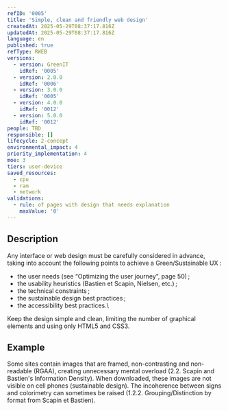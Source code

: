 ```yaml
---
refID: '0005'
title: 'Simple, clean and friendly web design'
createdAt: 2025-05-29T08:37:17.816Z
updatedAt: 2025-05-29T08:37:17.816Z
language: en
published: true
refType: RWEB
versions:
  - version: GreenIT
    idRef: '0005'
  - version: 2.0.0
    idRef: '0006'
  - version: 3.0.0
    idRef: '0005'
  - version: 4.0.0
    idRef: '0012'
  - version: 5.0.0
    idRef: '0012'
people: TBD
responsible: []
lifecycle: 2-concept
environmental_impact: 4
priority_implementation: 4
moe: 3
tiers: user-device
saved_resources:
  - cpu
  - ram
  - network
validations:
  - rule: of pages with design that needs explanation
    maxValue: '0'
---
```


## Description

Any interface or web design must be carefully considered in advance, taking into account the following points to achieve a Green/Sustainable UX :

* the user needs (see “Optimizing the user journey”, page 50) ;
* the usability heuristics (Bastien et Scapin, Nielsen, etc.) ;
* the technical constraints ;
* the sustainable design best practices ;
* the accessibility best practices.\


Keep the design simple and clean, limiting the number of graphical elements and using only HTML5 and CSS3.

## Example

Some sites contain images that are framed, non-contrasting and non-readable (RGAA), creating unnecessary mental overload (2.2. Scapin and Bastien's Information Density). When downloaded, these images are not visible on cell phones (sustainable design). The incoherence between signs and colorimetry can sometimes be raised (1.2.2. Grouping/Distinction by format from Scapin et Bastien).
